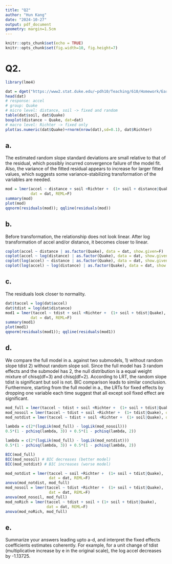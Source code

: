 ```yaml
---
title: "Q2"
author: "Hun Kang"
date: "2024-10-27"
output: pdf_document
geometry: margin=1.5cm
---
```


```r
knitr::opts_chunk$set(echo = TRUE)
knitr::opts_chunk$set(fig.width=10, fig.height=7) 
```


# Q2.
```r
library(lme4)
```

```r
dat = dget("https://www2.stat.duke.edu/~pdh10/Teaching/610/Homework/Earthquake")
head(dat)
# response: accel
# group: Quake
# micro level: distance, soil -> fixed and random
table(dat$soil, dat$Quake)
boxplot(distance ~ Quake, dat=dat)
# macro level: Richter -> fixed only
plot(as.numeric(dat$Quake)+rnorm(nrow(dat),sd=0.1), dat$Richter)
```

## a.
The estimated random slope standard deviations are small relative to that of the residual, which possibly incurred convergence failure of the model fit. Also, the variance of the fitted residual appears to increase for larger fitted values, which suggests some variance-stabilizing transformation of the variables are needed.
```r
mod = lmer(accel ~ distance + soil +Richter +  (1+ soil + distance|Quake),
           dat = dat, REML=F)
summary(mod)
plot(mod)
qqnorm(residuals(mod)); qqline(residuals(mod))
```

## b. 
Before transformation, the relationship does not look linear. After log transformation of accel and/or distance, it becomes closer to linear.
```r
coplot(accel ~ distance | as.factor(Quake), data = dat, show.given=F)
coplot(accel ~ log(distance) | as.factor(Quake), data = dat, show.given=F)
coplot(log(accel) ~ distance | as.factor(Quake), data = dat, show.given=F)
coplot(log(accel) ~ log(distance) | as.factor(Quake), data = dat, show.given=F)
```


## c.
The residuals look closer to normality.
```r
dat$taccel = log(dat$accel)
dat$tdist = log(dat$distance)
mod1 = lmer(taccel ~ tdist + soil +Richter +  (1+ soil + tdist|Quake),
           dat = dat, REML=F)
summary(mod1)
plot(mod1)
qqnorm(residuals(mod1)); qqline(residuals(mod1))
```


## d.
We compare the full model in a. against two submodels, 1) without random slope tdist 2) without random slope soil. Since the full model has 3 random effects and the submodel has 2, the null distribution is a equal weight mixture of chisq(df=3) and chisq(df=2). According to LRT, the random slope tdist is significant but soil is not. BIC comparison leads to similar conclusion. Furthermore, starting from the full model in a., the LRTs for fixed effects by dropping one variable each time suggest that all except soil fixed effect are significant.
```r
mod_full = lmer(taccel ~ tdist + soil +Richter +  (1+ soil + tdist|Quake), dat = dat, REML=F)
mod_nosoil = lmer(taccel ~ tdist + soil +Richter +  (1+ tdist|Quake), dat = dat, REML=F)
mod_notdist = lmer(taccel ~ tdist + soil +Richter +  (1+ soil|Quake), dat = dat, REML=F)

lambda = c(2*(logLik(mod_full) - logLik(mod_nosoil)))
0.5*(1 - pchisq(lambda, 3)) + 0.5*(1 - pchisq(lambda, 2))

lambda = c(2*(logLik(mod_full) - logLik(mod_notdist)))
0.5*(1 - pchisq(lambda, 3)) + 0.5*(1 - pchisq(lambda, 2))

BIC(mod_full)
BIC(mod_nosoil) # BIC decreases (better model)
BIC(mod_notdist) # BIC increases (worse model)

mod_notdist = lmer(taccel ~ soil +Richter +  (1+ soil + tdist|Quake), 
                   dat = dat, REML=F)
anova(mod_notdist, mod_full)
mod_nosoil = lmer(taccel ~ tdist +Richter +  (1+ soil + tdist|Quake), 
                   dat = dat, REML=F)
anova(mod_nosoil, mod_full)
mod_noRich = lmer(taccel ~ tdist + soil + (1+ soil + tdist|Quake), 
                  dat = dat, REML=F)
anova(mod_noRich, mod_full)
```
## e. 
Summarize your answers leading upto a-d, and interpret the fixed effects coefficients estimates coherently. For example, for a unit change of tdist (multiplicative increase by e in the original scale), the log accel decreases by -1.13725.















